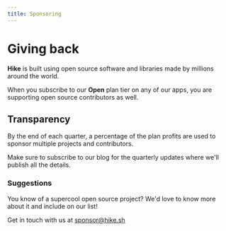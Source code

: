 ```yaml
---
title: Sponsoring
---
```


# Giving back

**Hike** is built using open source software and libraries made by millions around the world.

When you subscribe to our **Open** plan tier on any of our apps, you are supporting open source contributors as well.

## Transparency

By the end of each quarter, a percentage of the plan profits are used to sponsor multiple projects and contributors.

Make sure to subscribe to our blog for the quarterly updates where we'll publish all the details.

### Suggestions

You know of a supercool open source project? We'd love to know more about it and include on our list!

Get in touch with us at [sponsor@hike.sh](mailto:sponsor@hike.sh)
